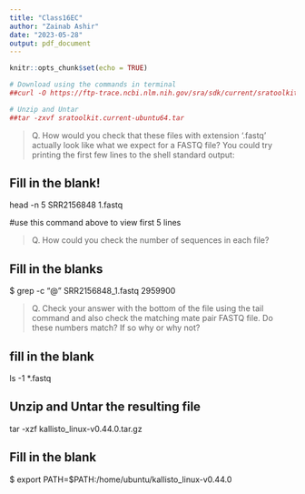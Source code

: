 ```yaml
---
title: "Class16EC"
author: "Zainab Ashir"
date: "2023-05-28"
output: pdf_document
---
```


```r
knitr::opts_chunk$set(echo = TRUE)
```

```r
# Download using the commands in terminal
##curl -O https://ftp-trace.ncbi.nlm.nih.gov/sra/sdk/current/sratoolkit.current-ubuntu64.tar.gz

# Unzip and Untar
##tar -zxvf sratoolkit.current-ubuntu64.tar
```

>Q. How would you check that these files with extension ‘.fastq’ actually look like what we expect for a FASTQ file? You could try printing the first few lines to the shell standard output:

## Fill in the blank!
head -n 5 SRR2156848 1.fastq

#use this command above to view first 5 lines

>Q. How could you check the number of sequences in each file?

## Fill in the blanks
$ grep -c "@" SRR2156848_1.fastq 
2959900

>Q. Check your answer with the bottom of the file using the tail command and also check the matching mate pair FASTQ file. Do these numbers match? If so why or why not?

## fill in the blank
ls -1 *.fastq

## Unzip and Untar the resulting file
tar -xzf kallisto_linux-v0.44.0.tar.gz

## Fill in the blank
$ export PATH=$PATH:/home/ubuntu/kallisto_linux-v0.44.0



